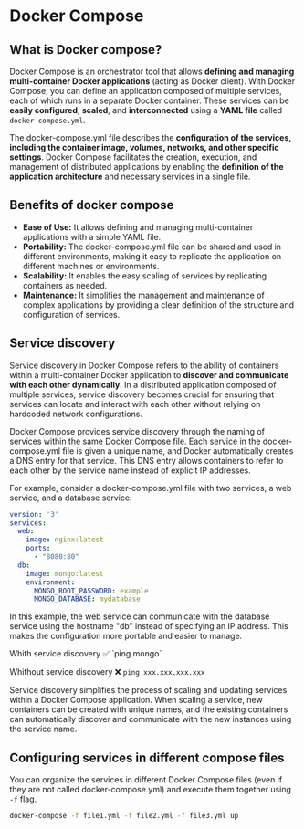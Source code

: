 # Docker Compose

## What is Docker compose?

Docker Compose is an orchestrator tool that allows **defining and managing multi-container Docker applications** (acting as Docker client). With Docker Compose, you can define an application composed of multiple services, each of which runs in a separate Docker container. These services can be **easily configured**, **scaled**, and **interconnected** using a **YAML file** called `docker-compose.yml`.

The docker-compose.yml file describes the **configuration of the services, including the container image, volumes, networks, and other specific settings**. Docker Compose facilitates the creation, execution, and management of distributed applications by enabling the **definition of the application architecture** and necessary services in a single file.

## Benefits of docker compose
- **Ease of Use:** It allows defining and managing multi-container applications with a simple YAML file.
- **Portability:** The docker-compose.yml file can be shared and used in different environments, making it easy to replicate the application on different machines or environments.
- **Scalability:** It enables the easy scaling of services by replicating containers as needed.
- **Maintenance:** It simplifies the management and maintenance of complex applications by providing a clear definition of the structure and configuration of services.

## Service discovery
Service discovery in Docker Compose refers to the ability of containers within a multi-container Docker application to **discover and communicate with each other dynamically**. In a distributed application composed of multiple services, service discovery becomes crucial for ensuring that services can locate and interact with each other without relying on hardcoded network configurations.

Docker Compose provides service discovery through the naming of services within the same Docker Compose file. Each service in the docker-compose.yml file is given a unique name, and Docker automatically creates a DNS entry for that service. This DNS entry allows containers to refer to each other by the service name instead of explicit IP addresses.

For example, consider a docker-compose.yml file with two services, a web service, and a database service:

```yaml
version: '3'
services:
  web:
    image: nginx:latest
    ports:
      - "8080:80"
  db:
    image: mongo:latest
    environment:
      MONGO_ROOT_PASSWORD: example
      MONGO_DATABASE: mydatabase
```

In this example, the web service can communicate with the database service using the hostname "db" instead of specifying an IP address. This makes the configuration more portable and easier to manage. 


<Callout>
Whith service discovery ✅ 
`ping mongo` 

Whithout service discovery ❌
`ping xxx.xxx.xxx.xxx`
</Callout>

Service discovery simplifies the process of scaling and updating services within a Docker Compose application. When scaling a service, new containers can be created with unique names, and the existing containers can automatically discover and communicate with the new instances using the service name.

## Configuring services in different compose files
You can organize the services in different Docker Compose files (even if they are not called docker-compose.yml) and execute them together using `-f` flag. 
```bash
docker-compose -f file1.yml -f file2.yml -f file3.yml up
```